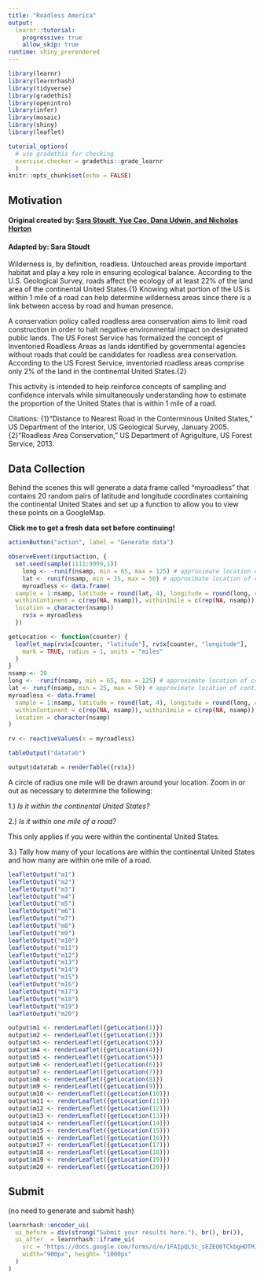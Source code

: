 ```yaml
---
title: "Roadless America"
output: 
  learnr::tutorial:
    progressive: true
    allow_skip: true
runtime: shiny_prerendered
---
```


```r
library(learnr)
library(learnrhash)
library(tidyverse)
library(gradethis)
library(openintro)
library(infer)
library(mosaic)
library(shiny)
library(leaflet)

tutorial_options(
  # use gradethis for checking
  exercise.checker = gradethis::grade_learnr
  )
knitr::opts_chunk$set(echo = FALSE)

```

## Motivation

#### Original created by: [Sara Stoudt, Yue Cao, Dana Udwin, and Nicholas Horton](https://www.amstat.org/asa/files/pdfs/stew/PercentWithinMileofRoad.pdf)
#### Adapted by: Sara Stoudt


Wilderness is, by definition, roadless.  Untouched areas provide important habitat and play a key role in ensuring ecological balance. According to the U.S. Geological Survey, roads affect the ecology of at least 22% of the land area of the continental United States.{1} Knowing what portion of the US is within 1 mile of a road can help determine wilderness areas since there is a link between access by road and human presence.

A conservation policy called roadless area conservation aims to limit road construction in order to halt negative environmental impact on designated public lands. The US Forest Service has formalized the concept of Inventoried Roadless Areas as lands identified by governmental agencies without roads that could be candidates for roadless area conservation. According to the US Forest Service, inventoried roadless areas comprise only 2% of the land in the continental United States.{2} 

This activity is intended to help reinforce concepts of sampling and confidence intervals while simultaneously understanding how to estimate the proportion of the United States that is within 1 mile of a road. 

Citations:
{1}"Distance to Nearest Road in the Conterminous United States," US Department of the Interior, US Geological Survey, January 2005.
{2}"Roadless Area Conservation," US Department of Agrigulture, US Forest Service, 2013.


## Data Collection

Behind the scenes this will generate a data frame called "myroadless" that contains 20 random pairs of latitude and longitude coordinates containing the continental United States and set up a function to allow you to view these points on a GoogleMap.

**Click me to get a fresh data set before continuing!**

```r
actionButton("action", label = "Generate data")
```

```r
observeEvent(input$action, {
  set.seed(sample(1111:9999,1))
    long <- -runif(nsamp, min = 65, max = 125) # approximate location of continental US
    lat <- runif(nsamp, min = 25, max = 50) # approximate location of continental US
    myroadless <- data.frame(
  sample = 1:nsamp, latitude = round(lat, 4), longitude = round(long, 4),
  withinContinent = c(rep(NA, nsamp)), within1mile = c(rep(NA, nsamp)),
  location = character(nsamp))
    rv$x = myroadless
  })
```

```r
getLocation <- function(counter) {
  leaflet_map(rv$x[counter, "latitude"], rv$x[counter, "longitude"],
    mark = TRUE, radius = 1, units = "miles"
  )
}
nsamp <- 20
long <- -runif(nsamp, min = 65, max = 125) # approximate location of continental US
lat <- runif(nsamp, min = 25, max = 50) # approximate location of continental US
myroadless <- data.frame(
  sample = 1:nsamp, latitude = round(lat, 4), longitude = round(long, 4),
  withinContinent = c(rep(NA, nsamp)), within1mile = c(rep(NA, nsamp)),
  location = character(nsamp)
)

rv <- reactiveValues(x = myroadless)
```

```r
tableOutput("datatab")
```

```r
output$datatab = renderTable({rv$x})
```


A circle of radius one mile will be drawn around your location. Zoom in or out as necessary to determine the following:

1.) *Is it within the continental United States?*

2.) *Is it within one mile of a road?* 

This only applies if you were within the continental United States.

3.) Tally how many of your locations are within the continental United States and how many are within one mile of a road. 

```r
leafletOutput("m1")
leafletOutput("m2")
leafletOutput("m3")
leafletOutput("m4")
leafletOutput("m5")
leafletOutput("m6")
leafletOutput("m7")
leafletOutput("m8")
leafletOutput("m9")
leafletOutput("m10")
leafletOutput("m11")
leafletOutput("m12")
leafletOutput("m13")
leafletOutput("m14")
leafletOutput("m15")
leafletOutput("m16")
leafletOutput("m17")
leafletOutput("m18")
leafletOutput("m19")
leafletOutput("m20")
```
    

```r
output$m1 <- renderLeaflet({getLocation(1)})
output$m2 <- renderLeaflet({getLocation(2)})
output$m3 <- renderLeaflet({getLocation(3)})
output$m4 <- renderLeaflet({getLocation(4)})
output$m5 <- renderLeaflet({getLocation(5)})
output$m6 <- renderLeaflet({getLocation(6)})
output$m7 <- renderLeaflet({getLocation(7)})
output$m8 <- renderLeaflet({getLocation(8)})
output$m9 <- renderLeaflet({getLocation(9)})
output$m10 <- renderLeaflet({getLocation(10)})
output$m11 <- renderLeaflet({getLocation(11)})
output$m12 <- renderLeaflet({getLocation(12)})
output$m13 <- renderLeaflet({getLocation(13)})
output$m14 <- renderLeaflet({getLocation(14)})
output$m15 <- renderLeaflet({getLocation(15)})
output$m16 <- renderLeaflet({getLocation(16)})
output$m17 <- renderLeaflet({getLocation(17)})
output$m18 <- renderLeaflet({getLocation(18)})
output$m19 <- renderLeaflet({getLocation(19)})
output$m20 <- renderLeaflet({getLocation(20)})
```

## Submit

(no need to generate and submit hash)

```r
learnrhash::encoder_ui(
  ui_before = div(strong("Submit your results here."), br(), br()),
  ui_after  = learnrhash::iframe_ui(
    src = "https://docs.google.com/forms/d/e/1FAIpQLSc_sEZEQ0TCkbgHDTM16g9F9Y_v5Y2VIXsV_wL4gy3IyBNRhA/viewform", ## change link, include name
    width="900px", height= "1000px"
  )
)
```

